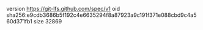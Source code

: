 version https://git-lfs.github.com/spec/v1
oid sha256:e9cdb3686b5f192c4e6635294f8a87923a9c191f371e088cbd9c4a560d371fb1
size 32869
